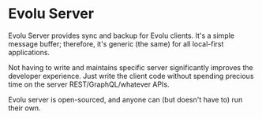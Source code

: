 # Evolu Server

Evolu Server provides sync and backup for Evolu clients. It's a simple
message buffer; therefore, it's generic (the same) for all local-first
applications.

Not having to write and maintains specific server significantly improves
the developer experience. Just write the client code without spending
precious time on the server REST/GraphQL/whatever APIs.

Evolu server is open-sourced, and anyone can (but doesn't have to) run
their own.
